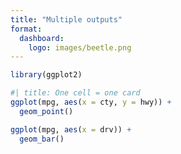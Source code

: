 ```yaml
---
title: "Multiple outputs"
format: 
  dashboard:
    logo: images/beetle.png
---
```


```r
library(ggplot2)
```

```r
#| title: One cell = one card
ggplot(mpg, aes(x = cty, y = hwy)) +
  geom_point()

ggplot(mpg, aes(x = drv)) +
  geom_bar()
```
